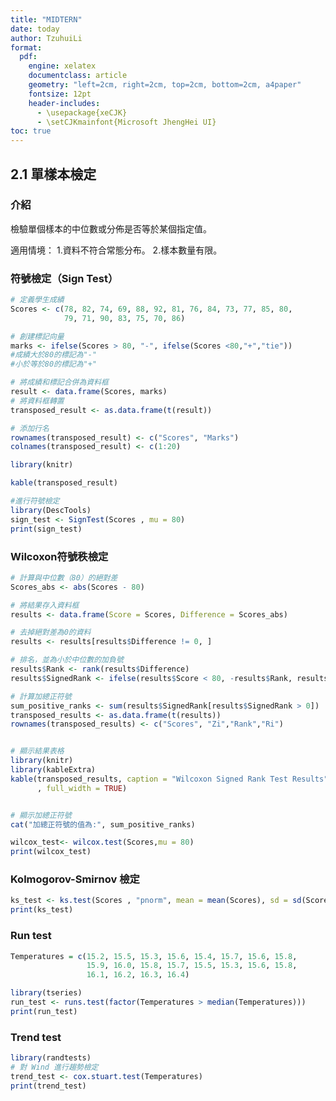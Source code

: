 ```yaml
---
title: "MIDTERN"
date: today
author: TzuhuiLi
format:
  pdf:
    engine: xelatex
    documentclass: article
    geometry: "left=2cm, right=2cm, top=2cm, bottom=2cm, a4paper"  
    fontsize: 12pt  
    header-includes:
      - \usepackage{xeCJK}
      - \setCJKmainfont{Microsoft JhengHei UI}  
toc: true
---
```


## 2.1 單樣本檢定

### 介紹

檢驗單個樣本的中位數或分佈是否等於某個指定值。

適用情境： 1.資料不符合常態分布。 2.樣本數量有限。


### 符號檢定（Sign Test）


```r

# 定義學生成績
Scores <- c(78, 82, 74, 69, 88, 92, 81, 76, 84, 73, 77, 85, 80, 
            79, 71, 90, 83, 75, 70, 86)

# 創建標記向量
marks <- ifelse(Scores > 80, "-", ifelse(Scores <80,"+","tie")) 
#成績大於80的標記為"-"
#小於等於80的標記為"+"

# 將成績和標記合併為資料框
result <- data.frame(Scores, marks)
# 將資料框轉置
transposed_result <- as.data.frame(t(result))

# 添加行名
rownames(transposed_result) <- c("Scores", "Marks")
colnames(transposed_result) <- c(1:20)

library(knitr)

kable(transposed_result)

#進行符號檢定
library(DescTools)
sign_test <- SignTest(Scores , mu = 80)
print(sign_test)


```

### Wilcoxon符號秩檢定
```r
# 計算與中位數（80）的絕對差
Scores_abs <- abs(Scores - 80)

# 將結果存入資料框
results <- data.frame(Score = Scores, Difference = Scores_abs)

# 去掉絕對差為0的資料
results <- results[results$Difference != 0, ]

# 排名，並為小於中位數的加負號
results$Rank <- rank(results$Difference)
results$SignedRank <- ifelse(results$Score < 80, -results$Rank, results$Rank)

# 計算加總正符號
sum_positive_ranks <- sum(results$SignedRank[results$SignedRank > 0])
transposed_results <- as.data.frame(t(results))
rownames(transposed_results) <- c("Scores", "Zi","Rank","Ri")


# 顯示結果表格
library(knitr)
library(kableExtra)
kable(transposed_results, caption = "Wilcoxon Signed Rank Test Results"
      , full_width = TRUE)


# 顯示加總正符號
cat("加總正符號的值為:", sum_positive_ranks)

wilcox_test<- wilcox.test(Scores,mu = 80)
print(wilcox_test)
```

### Kolmogorov-Smirnov 檢定

```r
ks_test <- ks.test(Scores , "pnorm", mean = mean(Scores), sd = sd(Scores))
print(ks_test)
```
### Run test
```r
Temperatures = c(15.2, 15.5, 15.3, 15.6, 15.4, 15.7, 15.6, 15.8,
                 15.9, 16.0, 15.8, 15.7, 15.5, 15.3, 15.6, 15.8,
                 16.1, 16.2, 16.3, 16.4)

library(tseries)
run_test <- runs.test(factor(Temperatures > median(Temperatures)))
print(run_test)
```
### Trend test

```r
library(randtests)
# 對 Wind 進行趨勢檢定
trend_test <- cox.stuart.test(Temperatures)
print(trend_test)

```


